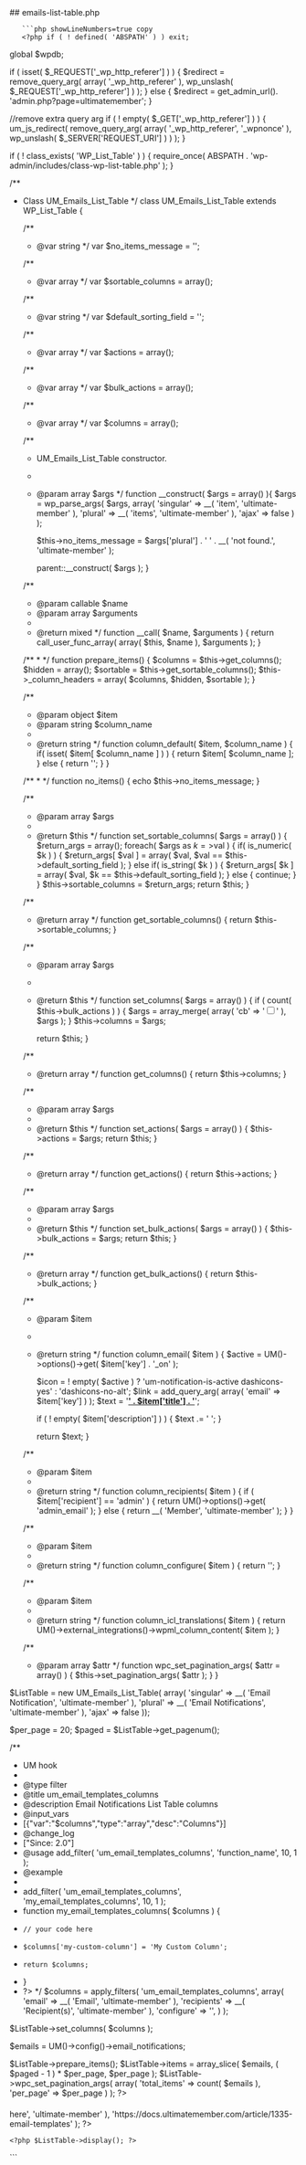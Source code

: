 

<div class="phpdocumentor-element -file">
    ## emails-list-table.php

        

    
       ```php showLineNumbers=true copy
       <?php if ( ! defined( 'ABSPATH' ) ) exit;

global $wpdb;

if ( isset( $_REQUEST['_wp_http_referer'] ) ) {
	$redirect = remove_query_arg( array( '_wp_http_referer' ), wp_unslash( $_REQUEST['_wp_http_referer'] ) );
} else {
	$redirect = get_admin_url(). 'admin.php?page=ultimatemember';
}

//remove extra query arg
if ( ! empty( $_GET['_wp_http_referer'] ) ) {
	um_js_redirect( remove_query_arg( array( '_wp_http_referer', '_wpnonce' ), wp_unslash( $_SERVER['REQUEST_URI'] ) ) );
}

if ( ! class_exists( 'WP_List_Table' ) ) {
	require_once( ABSPATH . 'wp-admin/includes/class-wp-list-table.php' );
}


/**
 * Class UM_Emails_List_Table
 */
class UM_Emails_List_Table extends WP_List_Table {


	/**
	 * @var string
	 */
	var $no_items_message = '';


	/**
	 * @var array
	 */
	var $sortable_columns = array();


	/**
	 * @var string
	 */
	var $default_sorting_field = '';


	/**
	 * @var array
	 */
	var $actions = array();


	/**
	 * @var array
	 */
	var $bulk_actions = array();


	/**
	 * @var array
	 */
	var $columns = array();


	/**
	 * UM_Emails_List_Table constructor.
	 *
	 * @param array $args
	 */
	function __construct( $args = array() ){
		$args = wp_parse_args( $args, array(
			'singular'  => __( 'item', 'ultimate-member' ),
			'plural'    => __( 'items', 'ultimate-member' ),
			'ajax'      => false
		) );

		$this->no_items_message = $args['plural'] . ' ' . __( 'not found.', 'ultimate-member' );

		parent::__construct( $args );
	}


	/**
	 * @param callable $name
	 * @param array $arguments
	 *
	 * @return mixed
	 */
	function __call( $name, $arguments ) {
		return call_user_func_array( array( $this, $name ), $arguments );
	}


	/**
	 *
	 */
	function prepare_items() {
		$columns  = $this->get_columns();
		$hidden   = array();
		$sortable = $this->get_sortable_columns();
		$this->_column_headers = array( $columns, $hidden, $sortable );
	}


	/**
	 * @param object $item
	 * @param string $column_name
	 *
	 * @return string
	 */
	function column_default( $item, $column_name ) {
		if( isset( $item[ $column_name ] ) ) {
			return $item[ $column_name ];
		} else {
			return '';
		}
	}


	/**
	 *
	 */
	function no_items() {
		echo $this->no_items_message;
	}


	/**
	 * @param array $args
	 *
	 * @return $this
	 */
	function set_sortable_columns( $args = array() ) {
		$return_args = array();
		foreach( $args as $k=>$val ) {
			if( is_numeric( $k ) ) {
				$return_args[ $val ] = array( $val, $val == $this->default_sorting_field );
			} else if( is_string( $k ) ) {
				$return_args[ $k ] = array( $val, $k == $this->default_sorting_field );
			} else {
				continue;
			}
		}
		$this->sortable_columns = $return_args;
		return $this;
	}


	/**
	 * @return array
	 */
	function get_sortable_columns() {
		return $this->sortable_columns;
	}


	/**
	 * @param array $args
	 *
	 * @return $this
	 */
	function set_columns( $args = array() ) {
		if ( count( $this->bulk_actions ) ) {
			$args = array_merge( array( 'cb' => '<input type="checkbox" />' ), $args );
		}
		$this->columns = $args;

		return $this;
	}


	/**
	 * @return array
	 */
	function get_columns() {
		return $this->columns;
	}


	/**
	 * @param array $args
	 *
	 * @return $this
	 */
	function set_actions( $args = array() ) {
		$this->actions = $args;
		return $this;
	}


	/**
	 * @return array
	 */
	function get_actions() {
		return $this->actions;
	}


	/**
	 * @param array $args
	 *
	 * @return $this
	 */
	function set_bulk_actions( $args = array() ) {
		$this->bulk_actions = $args;
		return $this;
	}


	/**
	 * @return array
	 */
	function get_bulk_actions() {
		return $this->bulk_actions;
	}


	/**
	 * @param $item
	 *
	 * @return string
	 */
	function column_email( $item ) {
		$active = UM()->options()->get( $item['key'] . '_on' );

		$icon = ! empty( $active ) ? 'um-notification-is-active dashicons-yes' : 'dashicons-no-alt';
		$link = add_query_arg( array( 'email' => $item['key'] ) );
		$text = '<span class="dashicons um-notification-status ' . esc_attr( $icon ) . '"></span><a href="' . esc_url( $link ) . '"><strong>' . $item['title'] . '</strong></a>';

		if ( ! empty( $item['description'] ) ) {
			$text .= ' <span class="um_tooltip dashicons dashicons-editor-help" title="' . esc_attr__( $item['description'], 'ultimate-member' ) . '"></span>';
		}

		return $text;
	}


	/**
	 * @param $item
	 *
	 * @return string
	 */
	function column_recipients( $item ) {
		if ( $item['recipient'] == 'admin' ) {
			return UM()->options()->get( 'admin_email' );
		} else {
			return __( 'Member', 'ultimate-member' );
		}
	}


	/**
	 * @param $item
	 *
	 * @return string
	 */
	function column_configure( $item ) {
		return '<a class="button um-email-configure" href="' . add_query_arg( array( 'email' => $item['key'] ) ) . '" title="' . esc_attr__( 'Edit template', 'ultimate-member' ) . '"><span class="dashicons dashicons-admin-generic"></span></a>';
	}


	/**
	 * @param $item
	 *
	 * @return string
	 */
	function column_icl_translations( $item ) {
		return UM()->external_integrations()->wpml_column_content( $item );
	}


	/**
	 * @param array $attr
	 */
	function wpc_set_pagination_args( $attr = array() ) {
		$this->set_pagination_args( $attr );
	}
}

$ListTable = new UM_Emails_List_Table( array(
	'singular'  => __( 'Email Notification', 'ultimate-member' ),
	'plural'    => __( 'Email Notifications', 'ultimate-member' ),
	'ajax'      => false
));

$per_page   = 20;
$paged      = $ListTable->get_pagenum();

/**
 * UM hook
 *
 * @type filter
 * @title um_email_templates_columns
 * @description Email Notifications List Table columns
 * @input_vars
 * [{"var":"$columns","type":"array","desc":"Columns"}]
 * @change_log
 * ["Since: 2.0"]
 * @usage add_filter( 'um_email_templates_columns', 'function_name', 10, 1 );
 * @example
 * <?php
 * add_filter( 'um_email_templates_columns', 'my_email_templates_columns', 10, 1 );
 * function my_email_templates_columns( $columns ) {
 *     // your code here
 *     $columns['my-custom-column'] = 'My Custom Column';
 *     return $columns;
 * }
 * ?>
 */
$columns = apply_filters( 'um_email_templates_columns', array(
	'email'         => __( 'Email', 'ultimate-member' ),
	'recipients'    => __( 'Recipient(s)', 'ultimate-member' ),
	'configure'     => '',
) );

$ListTable->set_columns( $columns );

$emails = UM()->config()->email_notifications;

$ListTable->prepare_items();
$ListTable->items = array_slice( $emails, ( $paged - 1 ) * $per_page, $per_page );
$ListTable->wpc_set_pagination_args( array( 'total_items' => count( $emails ), 'per_page' => $per_page ) ); ?>

<p class="description" style="margin: 20px 0 0 0;">
	<?php printf( __( 'You may get more details about email notifications customization <a href="%s">here</a>', 'ultimate-member' ),
		'https://docs.ultimatemember.com/article/1335-email-templates'
	); ?>
</p>

<form action="" method="get" name="um-settings-emails" id="um-settings-emails">
	<input type="hidden" name="page" value="um_options" />
	<input type="hidden" name="tab" value="email" />

	<?php $ListTable->display(); ?>
</form>
       ```
</div>
